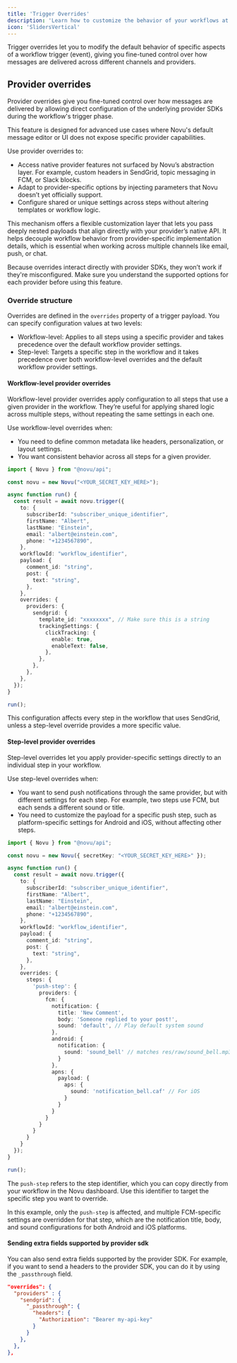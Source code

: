 ```yaml
---
title: 'Trigger Overrides'
description: 'Learn how to customize the behavior of your workflows at trigger time'
icon: 'SlidersVertical'
---
```


Trigger overrides let you to modify the default behavior of specific aspects of a workflow trigger (event), giving you fine-tuned control over how messages are delivered across different channels and providers.

## Provider overrides

Provider overrides give you fine-tuned control over how messages are delivered by allowing direct configuration of the underlying provider SDKs during the workflow's trigger phase.

This feature is designed for advanced use cases where Novu's default message editor or UI does not expose specific provider capabilities.

Use provider overrides to:
- Access native provider features not surfaced by Novu’s abstraction layer. For example, custom headers in SendGrid, topic messaging in FCM, or Slack blocks.
- Adapt to provider-specific options by injecting parameters that Novu doesn’t yet officially support.
- Configure shared or unique settings across steps without altering templates or workflow logic.

This mechanism offers a flexible customization layer that lets you pass deeply nested payloads that align directly with your provider’s native API. It helps decouple workflow behavior from provider-specific implementation details, which is essential when working across multiple channels like email, push, or chat.

<Callout type="info">Because overrides interact directly with provider SDKs, they won’t work if they're misconfigured. Make sure you understand the supported options for each provider before using this feature. </Callout>

### Override structure

Overrides are defined in the `overrides` property of a trigger payload. You can specify configuration values at two levels:
- Workflow-level: Applies to all steps using a specific provider and takes precedence over the default workflow provider settings.
- Step-level: Targets a specific step in the workflow and it takes precedence over both workflow-level overrides and the default workflow provider settings.

#### Workflow-level provider overrides

Workflow-level provider overrides apply configuration to all steps that use a given provider in the workflow. They’re useful for applying shared logic across multiple steps, without repeating the same settings in each one.

Use workflow-level overrides when:
- You need to define common metadata like headers, personalization, or layout settings.
- You want consistent behavior across all steps for a given provider.

```typescript
import { Novu } from "@novu/api";

const novu = new Novu("<YOUR_SECRET_KEY_HERE>");

async function run() {
  const result = await novu.trigger({
    to: {
      subscriberId: "subscriber_unique_identifier",
      firstName: "Albert",
      lastName: "Einstein",
      email: "albert@einstein.com",
      phone: "+1234567890",
    },
    workflowId: "workflow_identifier",
    payload: {
      comment_id: "string",
      post: {
        text: "string",
      },
    },
    overrides: {
      providers: {
        sendgrid: {
          template_id: "xxxxxxxx", // Make sure this is a string
          trackingSettings: {
            clickTracking: {
              enable: true,
              enableText: false,
            },
          },
        },
      },
    },
  });
}

run();

```

This configuration affects every step in the workflow that uses SendGrid, unless a step-level override provides a more specific value.

#### Step-level provider overrides

Step-level overrides let you apply provider-specific settings directly to an individual step in your workflow.

Use step-level overrides when:
- You want to send push notifications through the same provider, but with different settings for each step. For example, two steps use FCM, but each sends a different sound or title.
- You need to customize the payload for a specific push step, such as platform-specific settings for Android and iOS, without affecting other steps.

```typescript
import { Novu } from "@novu/api";

const novu = new Novu({ secretKey: "<YOUR_SECRET_KEY_HERE>" });

async function run() {
  const result = await novu.trigger({
    to: {
      subscriberId: "subscriber_unique_identifier",
      firstName: "Albert",
      lastName: "Einstein",
      email: "albert@einstein.com",
      phone: "+1234567890",
    },
    workflowId: "workflow_identifier",
    payload: {
      comment_id: "string",
      post: {
        text: "string",
      },
    },
    overrides: {
      steps: {
        'push-step': {
          providers: {
            fcm: {
              notification: {
                title: 'New Comment',
                body: 'Someone replied to your post!',
                sound: 'default', // Play default system sound
              },
              android: {
                notification: {
                  sound: 'sound_bell' // matches res/raw/sound_bell.mp3
                }
              },
              apns: {
                payload: {
                  aps: {
                    sound: 'notification_bell.caf' // For iOS
                  }
                }
              }
            }
          }
        }
      }
    }
  });
}

run();
```

<Callout>The `push-step` refers to the step identifier, which you can copy directly from your workflow in the Novu dashboard. Use this identifier to target the specific step you want to override. </Callout>

In this example, only the `push-step` is affected, and multiple FCM-specific settings are overridden for that step, which are the notification title, body, and sound configurations for both Android and iOS platforms. 


#### Sending extra fields supported by provider sdk

You can also send extra fields supported by the provider SDK. For example, if you want to send a headers to the provider SDK, you can do it by using the `_passthrough` field.

```json
"overrides": {
  "providers" : {
    "sendgrid": {
      "_passthrough": {
        "headers": {
          "Authorization": "Bearer my-api-key"
        }
      }
    },
  },
},
```